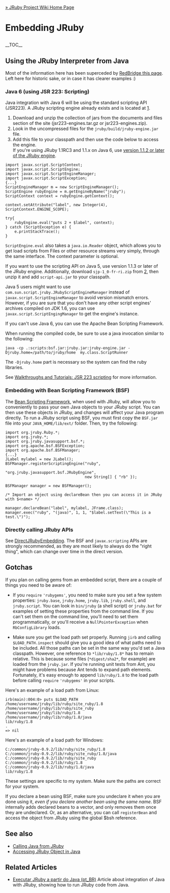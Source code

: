 [[Home|&raquo; JRuby Project Wiki Home Page]]
<h1>Embedding JRuby</h1>
__TOC__

==Using the JRuby Interpreter from Java==

Most of the information here has been superceded by [[RedBridge this page]].  Left here for historic sake, or in case it has clearer examples :)

===Java 6 (using JSR 223: Scripting) ===

Java integration with Java 6 will be using the standard scripting API (JSR223).  A JRuby scripting engine already exists and is located at [https://scripting.dev.java.net/]. 
#Download and unzip the collection of jars from the documents and files section of the site (jsr223-engines.tar.gz or jsr223-engines.zip). 
# Look in the uncompressed files for the <tt>jruby/build/jruby-engine.jar</tt> file.
# Add this file to your classpath and then use the code below to access the engine.<br/> If you're using JRuby 1.1RC3 and 1.1.x on Java 6, use [https://scripting.dev.java.net/servlets/ProjectDocumentList?folderID=8848&expandFolder=8848&folderID=0 version 1.1.2 or later of the JRuby engine].

<pre name="java">
import javax.script.ScriptContext;
import javax.script.ScriptEngine;
import javax.script.ScriptEngineManager;
import javax.script.ScriptException;
{...}
ScriptEngineManager m = new ScriptEngineManager();
ScriptEngine rubyEngine = m.getEngineByName("jruby");
ScriptContext context = rubyEngine.getContext();

context.setAttribute("label", new Integer(4), ScriptContext.ENGINE_SCOPE);

try{
    rubyEngine.eval("puts 2 + $label", context);
} catch (ScriptException e) {
    e.printStackTrace();
}
</pre>

<tt>ScriptEngine.eval</tt> also takes a <tt>java.io.Reader</tt> object, which allows you to get load scripts from Files or other resource streams very simply, through the same interface.  The context parameter is optional.

If you want to use the scripting API on Java 5, use version 1.1.3 or later of the JRuby engine. Additionally, download <tt>sjp-1_0-fr-ri.zip</tt> from [http://www.jcp.org/en/jsr/detail?id=223], then unzip it and add <tt>script-api.jar</tt> to your classpath. 

Java 5 users might want to use <tt>com.sun.script.jruby.JRubyScriptEngineManager</tt> instead of <tt>javax.script.ScriptEngineManager</tt> to avoid version mismatch errors. However, if you are sure that you don't have any other script engines' archives compiled on JDK 1.6, you can use <tt>javax.script.ScriptEngingManager</tt> to get the engine's instance.

If you can't use Java 6, you can use the Apache Bean Scripting Framework.

When running the compiled code, be sure to use a java invocation similar to the following:

 java -cp .:scripts:bsf.jar:jruby.jar:jruby-engine.jar -Djruby.home=/path/to/jruby/home  my.class.ScriptRunner

The <tt>-Djruby.home</tt> part is necessary so the system can find the ruby libraries.

See [http://wiki.jruby.org/wiki/Walkthroughs_and_Tutorials#JSR_223_scripting Walkthroughs and Tutorials: JSR 223 scripting] for more information.

===Embedding with Bean Scripting Framework (BSF) ===
The [[Bean Scripting Framework]], when used with JRuby, will allow you to conveniently to pass your own Java objects to your JRuby script. You can then use these objects in JRuby, and changes will affect your Java program directly. To run a JRuby script using BSF, you must first copy the <tt>BSF.jar</tt> file into your <tt>JAVA_HOME/lib/ext/</tt> folder. Then, try the following:
<pre name="java">
import org.jruby.Ruby.*;
import org.jruby.*;
import org.jruby.javasupport.bsf.*;
import org.apache.bsf.BSFException;
import org.apache.bsf.BSFManager;
{...}
JLabel mylabel = new JLabel();
BSFManager.registerScriptingEngine("ruby", 
                                   "org.jruby.javasupport.bsf.JRubyEngine", 
                                   new String[] { "rb" });

BSFManager manager = new BSFManager();

/* Import an object using declareBean then you can access it in JRuby with $<name> */
 
manager.declareBean("label", mylabel, JFrame.class);
manager.exec("ruby", "(java)", 1, 1, "$label.setText(\"This is a test.\")");
</pre>

===Directly calling JRuby APIs===
See [[DirectJRubyEmbedding]]. The BSF and <tt>javax.scripting</tt> APIs are strongly recommended, as they are most likely to always do the "right thing", which can change over time in the direct version.

==Gotchas==
If you plan on calling gems from an embedded script, there are a couple of things you need to be aware of: 

* If you <tt>require</tt> <tt>'rubygems'</tt>, you need to make sure you set a few system properties: <tt>jruby.base</tt>, <tt>jruby.home</tt>, <tt>jruby.lib</tt>, <tt>jruby.shell</tt>, and <tt>jruby.script</tt>. You can look in <tt>bin/jruby</tt> (a shell script) or <tt>jruby.bat</tt> for examples of setting these properties from the command line. If you can't set them on the command line, you'll need to set them programmatically, or you'll receive a <tt>NullPointerException</tt> when <tt>RbConfigLibrary</tt> loads.

* Make sure you get the load path set properly. Running <tt>jirb</tt> and calling <tt>$LOAD_PATH.inspect</tt> should give you a good idea of what paths need to be included. All those paths can be set in the same way you'd set a Java classpath. However, one reference to <tt>*lib/ruby/1.8*</tt> has to remain relative. This is because some files (<tt>*digest/sha2*</tt>, for example) are loaded from the <tt>jruby.jar</tt>. If you're running unit tests from Ant, you might have problems because Ant tends to expand path elements. Fortunately, it's easy enough to append <tt>lib/ruby/1.8</tt> to the load path before calling <tt>require</tt> <tt>'rubygems'</tt> in your scripts.

Here's an example of a load path from Linux:
<pre>
irb(main):004:0> puts $LOAD_PATH
/home/username/jruby/lib/ruby/site_ruby/1.8
/home/username/jruby/lib/ruby/site_ruby
/home/username/jruby/lib/ruby/1.8
/home/username/jruby/lib/ruby/1.8/java
lib/ruby/1.8
.
=> nil
</pre>

Here's an example of a load path for Windows:
<pre>
C:/common/jruby-0.9.2/lib/ruby/site_ruby/1.8
C:/common/jruby-0.9.2/lib/ruby/site_ruby/1.8/java
C:/common/jruby-0.9.2/lib/ruby/site_ruby
C:/common/jruby-0.9.2/lib/ruby/1.8
C:/common/jruby-0.9.2/lib/ruby/1.8/java
lib/ruby/1.8
</pre>

These settings are specific to my system. Make sure the paths are correct for your system.

If you declare a bean using BSF, make sure you undeclare it when you are done using it, ''even if you declare another bean using the same name''. BSF internally adds declared beans to a vector, and only removes them once they are undeclared.  Or, as an alternative, you can call <tt>registerBean</tt> and access the object from JRuby using the global $bsh reference.

==See also==
* [[Calling Java from JRuby]]
* [[Accessing JRuby Object in Java]]

==Related Articles==
* [http://leandrosilva.com.br/2008/08/14/executar-jruby-a-partir-do-java Executar JRuby a partir do Java (pt_BR)] Article about integration of Java with JRuby, showing how to run JRuby code from Java.
